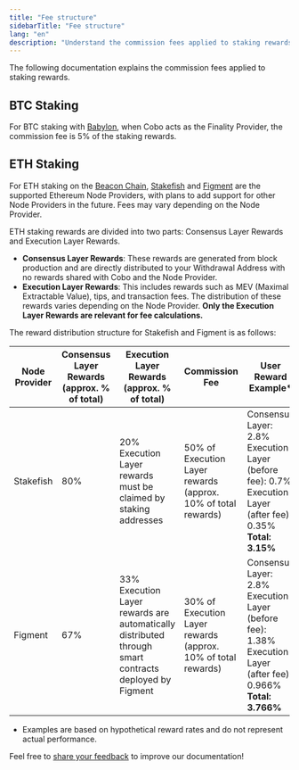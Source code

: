 ```yaml
---
title: "Fee structure"
sidebarTitle: "Fee structure"
lang: "en"
description: "Understand the commission fees applied to staking rewards in Cobo, including details for BTC and ETH staking."
---
```

The following documentation explains the commission fees applied to staking rewards.

## BTC Staking

For BTC staking with [Babylon](https://babylonlabs.io/), when Cobo acts as the Finality Provider, the commission fee is 5% of the staking rewards.

## ETH Staking

For ETH staking on the [Beacon Chain](https://ethereum.org/en/roadmap/beacon-chain/), [Stakefish](https://stake.fish/products/classic-staking) and [Figment](https://figment.io/) are the supported Ethereum Node Providers, with plans to add support for other Node Providers in the future. Fees may vary depending on the Node Provider.

ETH staking rewards are divided into two parts: Consensus Layer Rewards and Execution Layer Rewards.

- **Consensus Layer Rewards**: These rewards are generated from block production and are directly distributed to your Withdrawal Address with no rewards shared with Cobo and the Node Provider.
- **Execution Layer Rewards**: This includes rewards such as MEV (Maximal Extractable Value), tips, and transaction fees. The distribution of these rewards varies depending on the Node Provider. **Only the Execution Layer Rewards are relevant for fee calculations.**

The reward distribution structure for Stakefish and Figment is as follows:

| Node Provider | Consensus Layer Rewards (approx. % of total) | Execution Layer Rewards (approx. % of total) | Commission Fee | User Reward Example* |
|---------------|---------------------------------------------|---------------------------------------------|--------------|-------------------------|
| Stakefish | 80% | 20%<br>Execution Layer rewards must be claimed by staking addresses | 50% of Execution Layer rewards<br>(approx. 10% of total rewards) | Consensus Layer: 2.8%<br>Execution Layer (before fee): 0.7%<br>Execution Layer (after fee): 0.35%<br>**Total: 3.15%** |
| Figment | 67% | 33%<br>Execution Layer rewards are automatically distributed through smart contracts deployed by Figment | 30% of Execution Layer rewards<br>(approx. 10% of total rewards) | Consensus Layer: 2.8%<br>Execution Layer (before fee): 1.38%<br>Execution Layer (after fee): 0.966%<br>**Total: 3.766%** |

* Examples are based on hypothetical reward rates and do not represent actual performance.

<Tip>Feel free to [share your feedback](https://forms.zohopublic.com/cobo/form/DocumentFeedbackForm/formperma/QvLOhxJv1_JMsJ-1dleZ8Itb_7rzN-LtgvsDdxosoVI?referrername=manuals) to improve our documentation!</Tip>